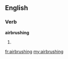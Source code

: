==English==
===Verb===
'''airbrushing'''
#{{present participle of|[[airbrush]]}}

[[fr:airbrushing]]
[[my:airbrushing]]